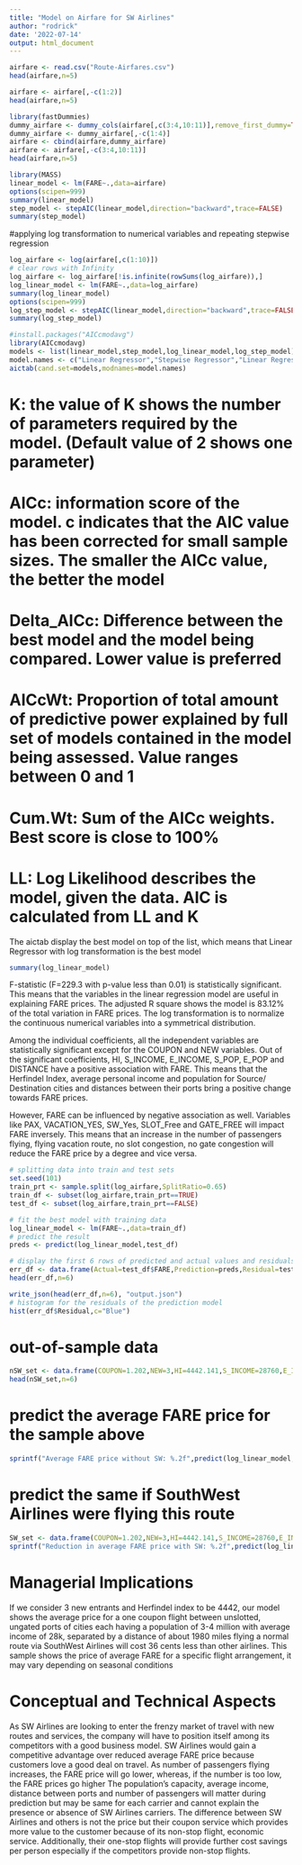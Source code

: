 ---
title: "Model on Airfare for SW Airlines"
author: "rodrick"
date: '2022-07-14'
output: html_document
---

```{r}
airfare <- read.csv("Route-Airfares.csv")
head(airfare,n=5)
```
```{r}
airfare <- airfare[,-c(1:2)]
head(airfare,n=5)
```
```{r}
library(fastDummies)
dummy_airfare <- dummy_cols(airfare[,c(3:4,10:11)],remove_first_dummy=TRUE)
dummy_airfare <- dummy_airfare[,-c(1:4)]
airfare <- cbind(airfare,dummy_airfare)
airfare <- airfare[,-c(3:4,10:11)]
head(airfare,n=5)
```
```{r}
library(MASS)
linear_model <- lm(FARE~.,data=airfare)
options(scipen=999)
summary(linear_model)
step_model <- stepAIC(linear_model,direction="backward",trace=FALSE)
summary(step_model)
```
#applying log transformation to numerical variables and repeating stepwise regression
```{r}
log_airfare <- log(airfare[,c(1:10)])
# clear rows with Infinity
log_airfare <- log_airfare[!is.infinite(rowSums(log_airfare)),]
log_linear_model <- lm(FARE~.,data=log_airfare)
summary(log_linear_model)
options(scipen=999)
log_step_model <- stepAIC(linear_model,direction="backward",trace=FALSE)
summary(log_step_model)
```
```{r}
#install.packages("AICcmodavg")
library(AICcmodavg)
models <- list(linear_model,step_model,log_linear_model,log_step_model)
model.names <- c("Linear Regressor","Stepwise Regressor","Linear Regressor with Log","Stepwise Regressor with Log")
aictab(cand.set=models,modnames=model.names)
```
# K: the value of K shows the number of parameters required by the model. (Default value of 2 shows one parameter)
# AICc: information score of the model. c indicates that the AIC value has been corrected for small sample sizes. The smaller the AICc value, the better the model
# Delta_AICc: Difference between the best model and the model being compared. Lower value is preferred
# AICcWt: Proportion of total amount of predictive power explained by full set of models contained in the model being assessed. Value ranges between 0 and 1
# Cum.Wt: Sum of the AICc weights. Best score is close to 100%
# LL: Log Likelihood describes the model, given the data. AIC is calculated from LL and K
The aictab display the best model on top of the list, which means that Linear Regressor with log transformation is the best model
```{r}
summary(log_linear_model)
```
F-statistic (F=229.3 with p-value less than 0.01) is statistically significant. This means that the variables in the linear regression model are useful in explaining FARE prices. The adjusted R square shows the model is 83.12% of the total variation in FARE prices. The log transformation is to normalize the continuous numerical variables into a symmetrical distribution.

Among the individual coefficients, all the independent variables are statistically significant except for the COUPON and NEW variables. Out of the significant coefficients, HI, S_INCOME, E_INCOME, S_POP, E_POP and DISTANCE have a positive association with FARE. This means that the Herfindel Index, average personal income and population for Source/ Destination cities and distances between their ports bring a positive change towards FARE prices.

However, FARE can be influenced by negative association as well. Variables like PAX, VACATION_YES, SW_Yes, SLOT_Free and GATE_FREE will impact FARE inversely. This means that an increase in the number of passengers flying, flying vacation route, no slot congestion, no gate congestion will reduce the FARE price by a degree and vice versa.
```{r}
# splitting data into train and test sets
set.seed(101)
train_prt <- sample.split(log_airfare,SplitRatio=0.65)
train_df <- subset(log_airfare,train_prt==TRUE)
test_df <- subset(log_airfare,train_prt==FALSE)
```
```{r}
# fit the best model with training data
log_linear_model <- lm(FARE~.,data=train_df)
# predict the result
preds <- predict(log_linear_model,test_df)
```
```{r}
# display the first 6 rows of predicted and actual values and residuals
err_df <- data.frame(Actual=test_df$FARE,Prediction=preds,Residual=test_df$FARE-preds)
head(err_df,n=6)
```
```{r}
write_json(head(err_df,n=6), "output.json")
# histogram for the residuals of the prediction model
hist(err_df$Residual,c="Blue")
```
# out-of-sample data
```{r}
nSW_set <- data.frame(COUPON=1.202,NEW=3,HI=4442.141,S_INCOME=28760,E_INCOME=27664,S_POP=4557004,E_POP=3195503,DISTANCE=1976,PAX=12782,VACATION_Yes=0,SW_Yes=0,SLOT_Free=1,GATE_Free=1)
head(nSW_set,n=6)
```
# predict the average FARE price for the sample above
```{r}
sprintf("Average FARE price without SW: %.2f",predict(log_linear_model,nSW_set))
```
# predict the same if SouthWest Airlines were flying this route
```{r}
SW_set <- data.frame(COUPON=1.202,NEW=3,HI=4442.141,S_INCOME=28760,E_INCOME=27664,S_POP=4557004,E_POP=3195503,DISTANCE=1976,PAX=12782,VACATION_Yes=0,SW_Yes=1,SLOT_Free=1,GATE_Free=1)
sprintf("Reduction in average FARE price with SW: %.2f",predict(log_linear_model,nSW_set)-predict(log_linear_model,SW_set))
```
# Managerial Implications
If we consider 3 new entrants and Herfindel index to be 4442, our model shows the average price for a one coupon flight between unslotted, ungated ports of cities each having a population of 3-4 million with average income of 28k, separated by a distance of about 1980 miles flying a normal route via SouthWest Airlines will cost 36 cents less than other airlines. This sample shows the price of average FARE for a specific flight arrangement, it may vary depending on seasonal conditions 

# Conceptual and Technical Aspects
As SW Airlines are looking to enter the frenzy market of travel with new routes and services, the company will have to position itself among its competitors with a good business model.
SW Airlines would gain a competitive advantage over reduced average FARE price because customers love a good deal on travel. As number of passengers flying increases, the FARE price will go lower, whereas, if the number is too low, the FARE prices go higher
The population's capacity, average income, distance between ports and number of passengers will matter during prediction but may be same for each carrier and cannot explain the presence or absence of SW Airlines carriers.
The difference between SW Airlines and others is not the price but their coupon service which provides more value to the customer because of its non-stop flight, economic service. Additionally, their one-stop flights will provide further cost savings per person especially if the competitors provide non-stop flights.
